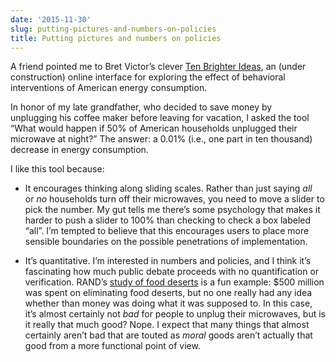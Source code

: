 ```yaml
---
date: '2015-11-30'
slug: putting-pictures-and-numbers-on-policies
title: Putting pictures and numbers on policies
---
```


A friend pointed me to Bret Victor's clever [Ten Brighter Ideas](http://worrydream.com/TenBrighterIdeas/), an (under construction) online interface for exploring the effect of behavioral interventions of American energy consumption.

In honor of my late grandfather, who decided to save money by unplugging his coffee maker before leaving for vacation, I asked the tool "What would happen if 50% of American households unplugged their microwave at night?" The answer: a 0.01% (i.e., one part in ten thousand) decrease in energy consumption.

I like this tool because:




  * It encourages thinking along sliding scales. Rather than just saying _all_ or _no_ households turn off their microwaves, you need to move a slider to pick the number. My gut tells me there's some psychology that makes it harder to push a slider to 100% than checking to check a box labeled "all". I'm tempted to believe that this encourages users to place more sensible boundaries on the possible penetrations of implementation.


  * It's quantitative. I'm interested in numbers and policies, and I think it's fascinating how much public debate proceeds with no quantification or verification. RAND's [study of food deserts](http://www.rand.org/pubs/external_publications/EP50544.html) is a fun example: $500 million was spent on eliminating food deserts, but no one really had any idea whether than money was doing what it was supposed to. In this case, it's almost certainly not _bad_ for people to unplug their microwaves, but is it really that much good? Nope. I expect that many things that almost certainly aren't bad that are touted as _moral_ goods aren't actually that good from a more functional point of view.

